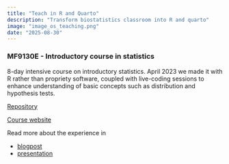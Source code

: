 ```yaml
---
title: "Teach in R and Quarto"
description: "Transform biostatistics classroom into R and quarto"
image: "image_os_teaching.png"
date: "2025-08-30"
---
```


### MF9130E - Introductory course in statistics

8-day intensive course on introductory statistics. April 2023 we made it with R rather than propriety software, coupled with live-coding sessions to enhance understanding of basic concepts such as distribution and hypothesis tests.

[Repository](https://github.com/ocbe-uio/teaching_mf9130e)

[Course website](https://ocbe-uio.github.io/teaching_mf9130e/)

Read more about the experience in 

* [blogpost](https://chizapoth.github.io/blog/blog_20230717_teaching/)
* [presentation](https://chizapoth.github.io/talks/rstats_20240613_teaching/)
